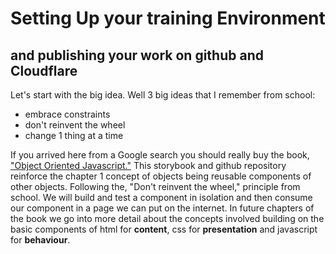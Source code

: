 
<Meta title="Chapter 1 - Setting Up your training Environment" />

# Setting Up your training Environment
## and publishing your work on github and Cloudflare

Let's start with the big idea. Well 3 big ideas that I remember from school:
- embrace constraints
- don't reinvent the wheel
- change 1 thing at a time

If you arrived here from a Google search you should really buy the book, ["Object Oriented Javascript."](https://www.packtpub.com/product/object-oriented-javascript-third-edition/9781785880568) This storybook and github repository reinforce the chapter 1 concept of objects being reusable components of other objects. Following the, "Don't reinvent the wheel," principle from school. We will build and test a component in isolation and then consume our component in a page we can put on the internet. In future chapters of the book we go into more detail about the concepts involved building on the basic components of html for **content**, css for **presentation** and javascript for **behaviour**.

<StoryFooter title="Coming Soon" tagline="Take a look at our first component" label="Next" href="/?path=/docs/components-1-1-coming-soon--docs"/>

